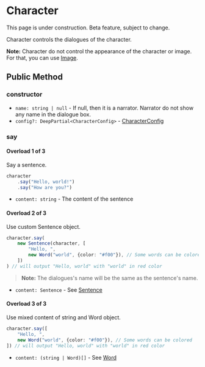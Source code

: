 
# Character

<Callout type="warning" emoji="⚠️">
    This page is under construction.
</Callout>

<Callout type="warning" emoji="⚠️">
    Beta feature, subject to change.
</Callout>

<Cards num={2}>
    <Cards.Card
        title="Sentence"
        href="./character/sentence"
    />
    <Cards.Card
        title="Word"
        href="./character/word"
    />
</Cards>

Character controls the dialogues of the character.

**Note:** Character do not control the appearance of the character or image. For that, you can use [Image](./image). 

## Public Method

### constructor

- `name: string | null` - If null, then it is a narrator. Narrator do not show any name in the dialogue box.
- `config?: DeepPartial<CharacterConfig>` - [CharacterConfig](../types/CharacterConfig)

### say

#### Overload 1 of 3

Say a sentence.

```typescript
character
    .say("Hello, world!")
    .say("How are you?")
```

- `content: string` - The content of the sentence

#### Overload 2 of 3

Use custom Sentence object.

```typescript
character.say(
    new Sentence(character, [
        "Hello, ",
        new Word("world", {color: "#f00"}), // Some words can be colored
    ])
) // will output "Hello, world" with "world" in red color
```

> **Note:** The dialogues's name will be the same as the sentence's name.

- `content: Sentence` - See [Sentence](./character/sentence)

#### Overload 3 of 3

Use mixed content of string and Word object.

```typescript
character.say([
    "Hello, ",
    new Word("world", {color: "#f00"}), // Some words can be colored
]) // will output "Hello, world" with "world" in red color
```

- `content: (string | Word)[]` - See [Word](./character/word)

